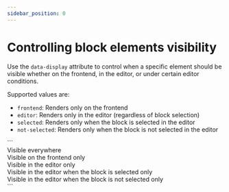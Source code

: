 ```yaml
---
sidebar_position: 0
---
```



# Controlling block elements visibility

Use the `data-display` attribute to control when a specific element should be visible whether on the frontend, in the editor, or under certain editor conditions.

Supported values are:

- `frontend`: Renders only on the frontend
- `editor`: Renders only in the editor (regardless of block selection)
- `selected`: Renders only when the block is selected in the editor
- `not-selected`: Renders only when the block is not selected in the editor

<CodeExample filenmae="block-with-styles.html">
  ```
  <section>
    <div>Visible everywhere</div>
    <div data-display="frontend">Visible on the frontend only</div>
    <div data-display="editor">Visible in the editor only</div>
    <div data-display="selected">
      Visible in the editor when the block is selected only
    </div>
    <div data-display="not-selected">
      Visible in the editor when the block is not selected only
    </div>
  </section>
  ```
</CodeExample>
